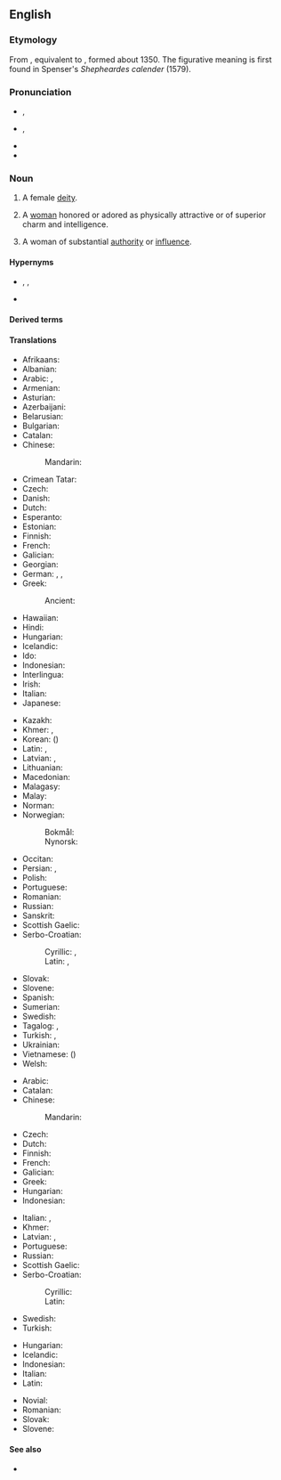 {{also|Goddess}}
==English==

===Etymology===
From {{inh|en|enm|goddesse}}, equivalent to {{suffix|en|god|ess}}, formed about 1350. The figurative meaning is first found in Spenser's ''Shepheardes calender'' (1579).

===Pronunciation===
* {{a|UK}} {{enPR|gŏd'ĕs}}, {{IPA|/ˈɡɒd.ɛs/|lang=en}}
* {{a|US}} {{enPR|gäd'ǐs}}, {{IPA|/ˈɡɑd.ɪs/|lang=en}}
* {{audio|En-us-goddess.ogg|Audio (US)|lang=en}}
* {{hyphenation|god|dess|lang=en}}

===Noun===
{{en-noun|es}}

# {{lb|en|religion}} A female [[deity]].
# {{lb|en|figuratively}} A [[woman]] honored or adored as physically attractive or of superior charm and intelligence.
# {{lb|en|figuratively}} A woman of substantial [[authority]] or [[influence]].

====Hypernyms====
* {{sense|female deity}} {{l|en|deity}}, {{l|en|divinity}}, {{l|en|god}}
* {{sense|certain woman}} {{l|en|woman}}

====Derived terms====
{{der3|en
|Green Goddess
|green goddess
|demigoddess
|mother goddess
|goddessship
|goddesship
|goddess-ship
|goddesshood
|goddesslike
|domestic goddess
|sex goddess
|triple goddess
|goddessly
|goddessy
|goddessless
|goddess-queen
|goddessling
|bitch goddess
|porcelain goddess
}}

====Translations====
{{trans-top|female deity}}
* Afrikaans: {{t|af|godin}}
* Albanian: {{t+|sq|perëndeshë|f}}
* Arabic: {{t|ar|إِلَاهَة|f}}, {{t|ar|إِلٰهَة}}
* Armenian: {{t+|hy|աստվածուհի}}
* Asturian: {{t|ast|diosa|f}}
* Azerbaijani: {{t|az|ilahə}}
* Belarusian: {{t|be|багіня|f|tr=bahínja|sc=Cyrl}}
* Bulgarian: {{t+|bg|богиня|f|tr=bogínja}}
* Catalan: {{t+|ca|deessa|f}}
* Chinese:
*: Mandarin: {{t+|cmn|女神|tr=nǚshén|sc=Hani}}
* Crimean Tatar: {{t|crh|mabude}}
* Czech: {{t+|cs|bohyně|f}}
* Danish: {{t+|da|gudinde|c}}
* Dutch: {{t+|nl|godin}}
* Esperanto: {{t+|eo|diino}}
* Estonian: {{t|et|jumalanna}}
* Finnish: {{t+|fi|jumalatar}}
* French: {{t+|fr|déesse|f}}
* Galician: {{t+|gl|deusa|f}}
* Georgian: {{t|ka|ქალღმერთი}}
* German: {{t+|de|Göttin|f}}, {{t|de|[[weiblich]]e [[Gottheit]]|f}}, {{t|de|[[weiblich]]er [[Gott]]|m}}
* Greek: {{t+|el|θεά|f}}
*: Ancient: {{t|grc|θεά|f}}
* Hawaiian: {{t|haw|akua wahine}}
* Hindi: {{t+|hi|देवी}}
* Hungarian: {{t+|hu|istennő}}
* Icelandic: {{t+|is|gyðja|f}}
* Ido: {{t+|io|deino}}
* Indonesian: {{t+|id|Dewi}}
* Interlingua: {{t|ia|dea}}
* Irish: {{t|ga|bandia|m}}
* Italian: {{t+|it|dea|f}}
* Japanese: {{t+|ja|女神|tr=[[めがみ]], megami|sc=Jpan}}
{{trans-mid}}
* Kazakh: {{t|kk|әйел құдай|sc=Cyrl}}
* Khmer: {{t|km|ព្រះម៉ែ|tr=preah maeh|sc=Khmr}}, {{t+|km|ទេវី|tr=de vi|sc=Khmr}}
* Korean: {{t+|ko|여신}} ({{t+|ko|女神}})
* Latin: {{t+|la|dea|f}}, {{t+|la|dīva|f}}
* Latvian: {{t|lv|dieviete|f}}, {{t|lv|dieve|f}}
* Lithuanian: {{t|lt|deivė|f}}
* Macedonian: {{t|mk|божица|f|tr=bóžica|sc=Cyrl}}
* Malagasy: {{t|mg|andriamanibavy}}
* Malay: {{t|ms|dewi}}
* Norman: {{t|nrf|déêsse|f}} {{qualifier|Jersey}}
* Norwegian:
*: Bokmål: {{t+|nb|gudinne|m|f}}
*: Nynorsk: {{t|nn|gudinne|f}}
* Occitan: {{t|oc|dieusa|f}}
* Persian: {{t+|fa|الهه|tr=elâhe|sc=fa-Arab}}, {{t|fa|ایزدبانو|tr=izadbânu|sc=fa-Arab}}
* Polish: {{t+|pl|bogini|f}}
* Portuguese: {{t+|pt|deusa|f}}
* Romanian: {{t+|ro|zeiță|f}}
* Russian: {{t+|ru|боги́ня|f}}
* Sanskrit: {{t+|sa|देवी|f}}
* Scottish Gaelic: {{t|gd|ban-dia|f}}
* Serbo-Croatian:
*: Cyrillic: {{t|sh|богиња|f}}, {{t|sh|божица|f}}
*: Latin: {{t+|sh|boginja|f}}, {{t+|sh|božica|f}}
* Slovak: {{t+|sk|bohyňa|f}}
* Slovene: {{t+|sl|boginja|f}}
* Spanish: {{t+|es|diosa|f}}
* Sumerian: {{t-check|sux|𒀭|ts=diĝir, dingir; dimer, dimir}}
* Swedish: {{t+|sv|gudinna|c}}
* Tagalog: {{t|tl|bathaluman}}, {{t|tl|diyosa}}
* Turkish: {{t+|tr|tanrıça|f}}, {{t+|tr|ilahe|f}}
* Ukrainian: {{t+|uk|богиня|f|tr=bohýnja|sc=Cyrl}}
* Vietnamese: {{t|vi|nữ thần}} ({{t|vi|女神}})
* Welsh: {{t|cy|duwes|f}}
{{trans-bottom}}

{{trans-top|adored or idealized woman}}
* Arabic: {{t|ar|مَعْبُودَة|f}}
* Catalan: {{t+|ca|deessa|f}}
* Chinese:
*: Mandarin: {{t+|cmn|女神|tr=nǚshén|sc=Hani}}
* Czech: {{t+|cs|bohyně|f}}
* Dutch: {{t+|nl|schoonheid}}
* Finnish: {{t+|fi|jumalatar}}
* French: {{t+|fr|déesse|f}}
* Galician: {{t+|gl|deusa|f}}
* Greek: {{t+|el|θεά|f}}
* Hungarian: {{t+|hu|istennő}}
* Indonesian: {{t+|id|Dewi}}
{{trans-mid}}
* Italian: {{t+|it|diva|f}}, {{t+|it|dea|f}}
* Khmer: {{t|km|ទេពធីតា|tr=dep thi dar|sc=Khmr}}
* Latvian: {{t|lv|dieviete|f}}, {{t|lv|dieve|f}}
* Portuguese: {{t+|pt|deusa|f}}
* Russian: {{t+|ru|боги́ня|f}}
* Scottish Gaelic: {{t|gd|ban-dia|f}}
* Serbo-Croatian:
*: Cyrillic: {{t|sh|богиња|f}}
*: Latin: {{t+|sh|boginja|f}}
* Swedish: {{t+|sv|gudinna|c}}
* Turkish: {{t+|tr|tanrıça}}
{{trans-bottom}}

{{checktrans-top}}
* Hungarian: {{t+check|hu|istennő|f}}
* Icelandic: {{t+check|is|gyðja|f}}
* Indonesian: {{t+check|id|dewi}}
* Italian: {{t+check|it|dea|f}}
* Latin: {{t+check|la|dea|f}}
{{trans-mid}}
* Novial: {{t-check|nov|dea}}
* Romanian: {{t+check|ro|zeiță|f}}
* Slovak: {{t+check|sk|bohyňa|f}}
* Slovene: {{t+check|sl|boginja|f}}
{{trans-bottom}}

====See also====
* {{l|en|heaven}}

{{c|en|Gods|Female}}